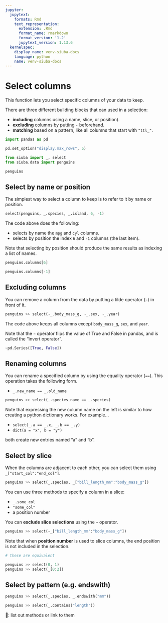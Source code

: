 ```yaml
---
jupyter:
  jupytext:
    formats: Rmd
    text_representation:
      extension: .Rmd
      format_name: rmarkdown
      format_version: '1.2'
      jupytext_version: 1.13.6
  kernelspec:
    display_name: venv-siuba-docs
    language: python
    name: venv-siuba-docs
---
```


# Select columns


This function lets you select specific columns of your data to keep.

There are three different building blocks that can used in a selection:

* **including** columns using a name, slice, or position).
* **excluding** columns by putting `-` beforehand.
* **matching** based on a pattern, like all columns that start with `"ttl_"`.

```python
import pandas as pd

pd.set_option("display.max_rows", 5)

from siuba import _, select
from siuba.data import penguins

penguins
```

## Select by name or position

The simplest way to select a column to keep is to refer to it by name or position.

```python
select(penguins, _.species, _.island, 6, -1)
```

The code above does the following:

* selects by name the `mpg` and `cyl` columns.
* selects by position the index `6` and `-1` columns (the last item).

Note that selecting by position should produce the same results as indexing a list of names.

```python
penguins.columns[6]
```

```python
penguins.columns[-1]
```

## Excluding columns


You can remove a column from the data by putting a tilde operator (`~`) in front of it.


```python
penguins >> select(~_.body_mass_g, ~_.sex, ~_.year)
```

The code above keeps all columns except `body_mass_g`, `sex`, and `year`.

Note that the `~` operator flips the value of True and False in pandas, and is called the "invert operator".

```python
~pd.Series([True, False])
```

## Renaming columns

You can rename a specified column by using the equality operator (`==`).
This operation takes the following form.

* `_.new_name == _.old_name`

```python
penguins >> select(_.species_name == _.species)
```

Note that expressing the new column name on the left is similar to how creating a python dictionary works. For example...

* `select(_.a == _.x, _.b == _.y)`
* `dict(a = "x", b = "y")`

both create new entries named "a" and "b".


## Select by slice

When the columns are adjacent to each other, you can select them using `_["start_col":"end_col"]`.

```python
penguins >> select(_.species, _["bill_length_mm":"body_mass_g"])
```

You can use three methods to specify a column in a slice:

* `_.some_col`
* `"some_col"`
* a position number


You can **exclude slice selections** using the `~` operator.

```python
penguins >> select(~_["bill_length_mm":"body_mass_g"])
```

Note that when **position number** is used to slice columns, the end position is not included in the selection.

```python
# these are equivalent

penguins >> select(0, 1)
penguins >> select(_[0:2])
```

<!-- #region tags=[] -->
## Select by pattern (e.g. endswith)
<!-- #endregion -->

```python
penguins >> select(_.species, _.endswith("mm"))
```

```python
penguins >> select(_.contains("length"))
```

🚧: list out methods or link to them
